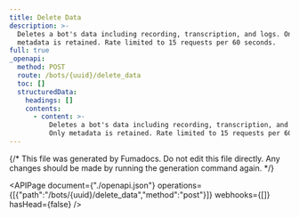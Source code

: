 ```yaml
---
title: Delete Data
description: >-
  Deletes a bot's data including recording, transcription, and logs. Only
  metadata is retained. Rate limited to 15 requests per 60 seconds.
full: true
_openapi:
  method: POST
  route: /bots/{uuid}/delete_data
  toc: []
  structuredData:
    headings: []
    contents:
      - content: >-
          Deletes a bot's data including recording, transcription, and logs.
          Only metadata is retained. Rate limited to 15 requests per 60 seconds.
---
```


{/* This file was generated by Fumadocs.
Do not edit this file directly. Any changes should be made by running the generation command again. */}

<APIPage document={"./openapi.json"} operations={[{"path":"/bots/{uuid}/delete_data","method":"post"}]} webhooks={[]} hasHead={false} />